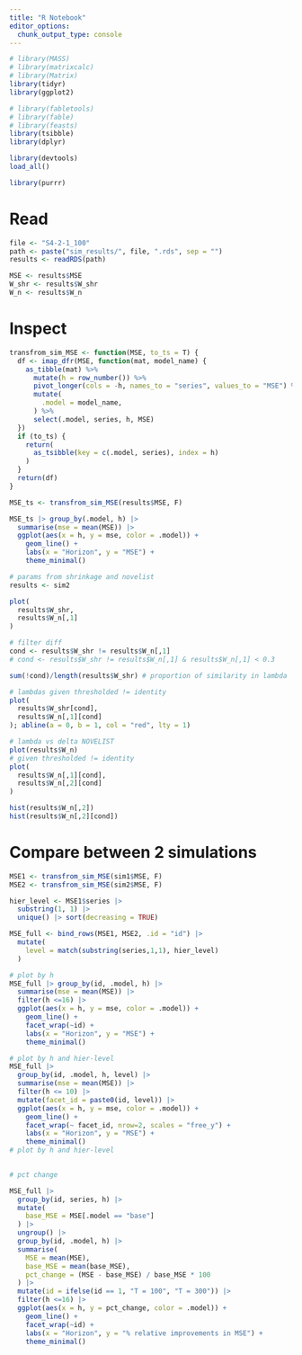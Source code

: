 ```yaml
---
title: "R Notebook"
editor_options: 
  chunk_output_type: console
---
```



```r
# library(MASS)
# library(matrixcalc)
# library(Matrix)
library(tidyr)
library(ggplot2)

# library(fabletools)
# library(fable)
# library(feasts)
library(tsibble)
library(dplyr)

library(devtools)
load_all()

library(purrr)
```


# Read

```r
file <- "S4-2-1_100"
path <- paste("sim_results/", file, ".rds", sep = "")
results <- readRDS(path)

MSE <- results$MSE
W_shr <- results$W_shr
W_n <- results$W_n
```

# Inspect

```r
transfrom_sim_MSE <- function(MSE, to_ts = T) {
  df <- imap_dfr(MSE, function(mat, model_name) {
    as_tibble(mat) %>%
      mutate(h = row_number()) %>%
      pivot_longer(cols = -h, names_to = "series", values_to = "MSE") %>%
      mutate(
        .model = model_name,
      ) %>%
      select(.model, series, h, MSE)
  })
  if (to_ts) {
    return(
      as_tsibble(key = c(.model, series), index = h)
    )
  }
  return(df)
}

MSE_ts <- transfrom_sim_MSE(results$MSE, F)

MSE_ts |> group_by(.model, h) |>
  summarise(mse = mean(MSE)) |>
  ggplot(aes(x = h, y = mse, color = .model)) +
    geom_line() +
    labs(x = "Horizon", y = "MSE") +
    theme_minimal()

```

```r
# params from shrinkage and novelist
results <- sim2

plot(
  results$W_shr,
  results$W_n[,1]
)

# filter diff
cond <- results$W_shr != results$W_n[,1]
# cond <- results$W_shr != results$W_n[,1] & results$W_n[,1] < 0.3

sum(!cond)/length(results$W_shr) # proportion of similarity in lambda

# lambdas given thresholded != identity
plot(
  results$W_shr[cond],
  results$W_n[,1][cond]
); abline(a = 0, b = 1, col = "red", lty = 1)

# lambda vs delta NOVELIST
plot(results$W_n)
# given thresholded != identity
plot(
  results$W_n[,1][cond],
  results$W_n[,2][cond]
)

hist(results$W_n[,2])
hist(results$W_n[,2][cond])
```

# Compare between 2 simulations

```r
MSE1 <- transfrom_sim_MSE(sim1$MSE, F)
MSE2 <- transfrom_sim_MSE(sim2$MSE, F)

hier_level <- MSE1$series |>
  substring(1, 1) |>
  unique() |> sort(decreasing = TRUE)

MSE_full <- bind_rows(MSE1, MSE2, .id = "id") |>
  mutate(
    level = match(substring(series,1,1), hier_level) 
  )

# plot by h
MSE_full |> group_by(id, .model, h) |>
  summarise(mse = mean(MSE)) |>
  filter(h <=16) |>
  ggplot(aes(x = h, y = mse, color = .model)) +
    geom_line() +
    facet_wrap(~id) +
    labs(x = "Horizon", y = "MSE") +
    theme_minimal()

# plot by h and hier-level
MSE_full |> 
  group_by(id, .model, h, level) |>
  summarise(mse = mean(MSE)) |>
  filter(h <= 10) |>
  mutate(facet_id = paste0(id, level)) |>
  ggplot(aes(x = h, y = mse, color = .model)) +
    geom_line() +
    facet_wrap(~ facet_id, nrow=2, scales = "free_y") +
    labs(x = "Horizon", y = "MSE") +
    theme_minimal()
# plot by h and hier-level
  
```


```r
# pct change

MSE_full |>
  group_by(id, series, h) |>
  mutate(
    base_MSE = MSE[.model == "base"]
  ) |>
  ungroup() |>
  group_by(id, .model, h) |>
  summarise(
    MSE = mean(MSE),
    base_MSE = mean(base_MSE),
    pct_change = (MSE - base_MSE) / base_MSE * 100
  ) |>
  mutate(id = ifelse(id == 1, "T = 100", "T = 300")) |>
  filter(h <=16) |>
  ggplot(aes(x = h, y = pct_change, color = .model)) +
    geom_line() +
    facet_wrap(~id) +
    labs(x = "Horizon", y = "% relative improvements in MSE") +
    theme_minimal()
```


